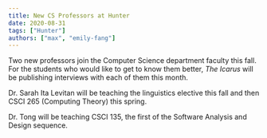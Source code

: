 ```yaml
---
title: New CS Professors at Hunter
date: 2020-08-31
tags: ["Hunter"]
authors: ["max", "emily-fang"]
---
```


Two new professors join the Computer Science department faculty this fall. For the students who would like to get to know them better, *The Icarus* will be publishing interviews with each of them this month.

Dr. Sarah Ita Levitan will be teaching the linguistics elective this fall and then CSCI 265 (Computing Theory) this spring.

Dr. Tong will be teaching CSCI 135, the first of the Software Analysis and Design sequence.